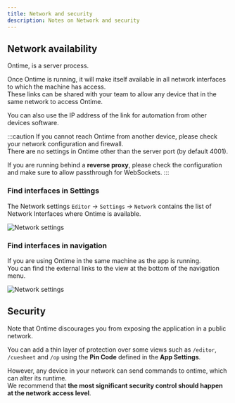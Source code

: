 ```yaml
---
title: Network and security
description: Notes on Network and security
---
```


## Network availability
Ontime, is a server process.

Once Ontime is running, it will make itself available in all network interfaces to which the machine has access. \
These links can be shared with your team to allow any device that in the same network to access Ontime.

You can also use the IP address of the link for automation from other devices software.

:::caution
If you cannot reach Ontime from another device, please check your network configuration and firewall. \
There are no settings in Ontime other than the server port (by default 4001).

If you are running behind a **reverse proxy**, please check the configuration and make sure to allow passthrough for WebSockets.
:::

### Find interfaces in Settings
The Network settings `Editor` -> `Settings` -> `Network` contains the list of Network Interfaces where Ontime is available.

![Network settings](../../../assets/screenshots/editor/settings/network.png)

### Find interfaces in navigation
If you are using Ontime in the same machine as the app is running. \
You can find the external links to the view at the bottom of the navigation menu.

![Network settings](../../../assets/screenshots/features/timer__nav.png)

## Security
Note that Ontime discourages you from exposing the application in a public network. 

You can add a thin layer of protection over some views such as `/editor`, `/cuesheet` and `/op` using the **Pin Code** defined in the **App Settings**.

However, any device in your network can send commands to ontime, which can alter its runtime. \
We recommend that **the most significant security control should happen at the network access level**.
